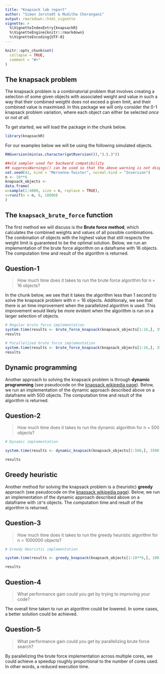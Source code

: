 ```yaml
---
title: "Knapsack lab report"
author: "Simon Jorstedt & Muditha Cherangani"
output: rmarkdown::html_vignette
vignette: >
  %\VignetteIndexEntry{knapsackR}
  %\VignetteEngine{knitr::rmarkdown}
  %\VignetteEncoding{UTF-8}
---
```


```r
knitr::opts_chunk$set(
  collapse = TRUE,
  comment = "#>"
)
```

## The knapsack problem
The knapsack problem is a combinatorial problem that involves creating a selection of some given objects with associated weight and value in such a way that their combined weigtht does not exceed a given limit, and their combined value is maximised. In this package we will only consider the 0-1 knapsack problem variation, where each object can either be selected *once* or *not at all*.

To get started, we will load the package in the chunk below.

```r
library(knapsackR)
```

For our examples below we will be using the following simulated objects.

```r
RNGversion(min(as.character(getRversion()),"3.5.3"))

##old sampler used for backward compatibility
## suppressWarnings() can be used so that the above warning is not displayed
set.seed(42, kind = "Mersenne-Twister", normal.kind = "Inversion")
n <- 10**6
knapsack_objects <-
data.frame(
w=sample(1:4000, size = n, replace = TRUE),
v=runif(n = n, 0, 10000)
)
```

## The `knapsack_brute_force` function
The first method we will discuss is the **Brute force method**, which calculates the combined weights and values of all possible combinations. The combination of objects with the highest value that still respects the weight limit is guaranteed to be the optimal solution. Below, we run an implementation of the brute force algorithm on a dataframe with 16 objects. The computation time and result of the algorithm is returned.


## Question-1

> How much time does it takes to run the brute force algorithm for n = 16 objects?

In the chunk below, we see that it takes the algorithm less than 1 second to solve the knapsack problem with $n=16$ objects. Additionaly, we see that there is an time improvement when the parallelized algorithm is used. This improvement would likely be more evident when the algorithm is run on a larger selection of objects.

```r
# Regular brute force implementation
system.time(results <- brute_force_knapsack(knapsack_objects[1:16,], 3500))
results

# Parallelized brute force implementation
system.time(results <- brute_force_knapsack(knapsack_objects[1:16,], 3500, parallel = TRUE))
results
```

## Dynamic programming
Another approach to solving the knapsack problem is through **dynamic programming** (see pseudocode on the [knapsack wikipedia page](https://en.wikipedia.org/wiki/Knapsack_problem#0-1_knapsack_problem)). Below, we run an implementation of the dynamic approach described above on a dataframe with 500 objects. The computation time and result of the algorithm is returned.

## Question-2

> How much time does it takes to run the dynamic algorithm for n = 500 objects?

```r
# Dynamic implementation

system.time(results <- dynamic_knapsack(knapsack_objects[1:500,], 3500))

results
```


## Greedy heuristic
Another method for solving the knapsack problem is a (heuristic) **greedy** approach (see pseudocode on the [knapsack wikipedia page](https://en.wikipedia.org/wiki/Knapsack_problem#Greedy_approximation_algorithm)). Below, we run an implementation of the dynamic approach described above on a dataframe with `10^6` objects. The computation time and result of the algorithm is returned.

## Question-3

> How much time does it takes to run the greedy heuristic algorithm for n = 1000000 objects?

```r
# Greedy Heuristic implementation

system.time(results <- greedy_knapsack(knapsack_objects[1:10**6,], 100))

results
```


## Question-4

> What performance gain could you get by trying to improving your code?

The overall time taken to run an algorithm could be lowered. In some cases, a better solution could be achieved.

## Question-5

> What performance gain could you get by parallelizing brute force search?

By parallelizing the brute force implementation across multiple cores, we could achieve a speedup roughly proportional to the number of cores used. In other words, a reduced execution time.

